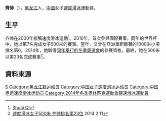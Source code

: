 '''齊帥'''（{{bd|1988年|2月13日|||}}），[[黑龍江省|黑龙江]]人，[[中華人民共和國|中國]]女子[[速度滑冰|速度滑冰]]運動員。

== 生平 ==
齐帅在2000年接觸速度滑冰運動<ref>[http://www.sochi2014.com/en/athlete-shuai-qi Shuai QI]</ref>。2010年，首次參與國際賽事。同年的世界杯中，她以第7名完成女子500米的賽事。翌年，又曾在亞洲單距離賽的1000米小項排名第6。2014年，她取得[[2014年冬季奧林匹克運動會|同年舉行的冬季奧運會]]的參賽資格。最終，她在500米以第23名完成賽事<ref>[http://sports.qq.com/a/20140211/022610.htm 速度滑冰女子500米 齐帅排名第23位] 2014 2 11</ref>。

== 資料來源 ==
{{reflist}}

{{Authority control}}
{{DEFAULTSORT:Qi Shuai}}
[[Category:齊姓|S]]
[[Category:黑龙江籍运动员|Category:黑龙江籍运动员]]
[[Category:中国女子速度滑冰运动员|Category:中国女子速度滑冰运动员]]
[[Category:中国奥运速度滑冰运动员|Category:中国奥运速度滑冰运动员]]
[[Category:2014年冬季奧林匹克運動會競速滑冰運動員|Category:2014年冬季奧林匹克運動會競速滑冰運動員]]

{{China-sport-bio-stub}}